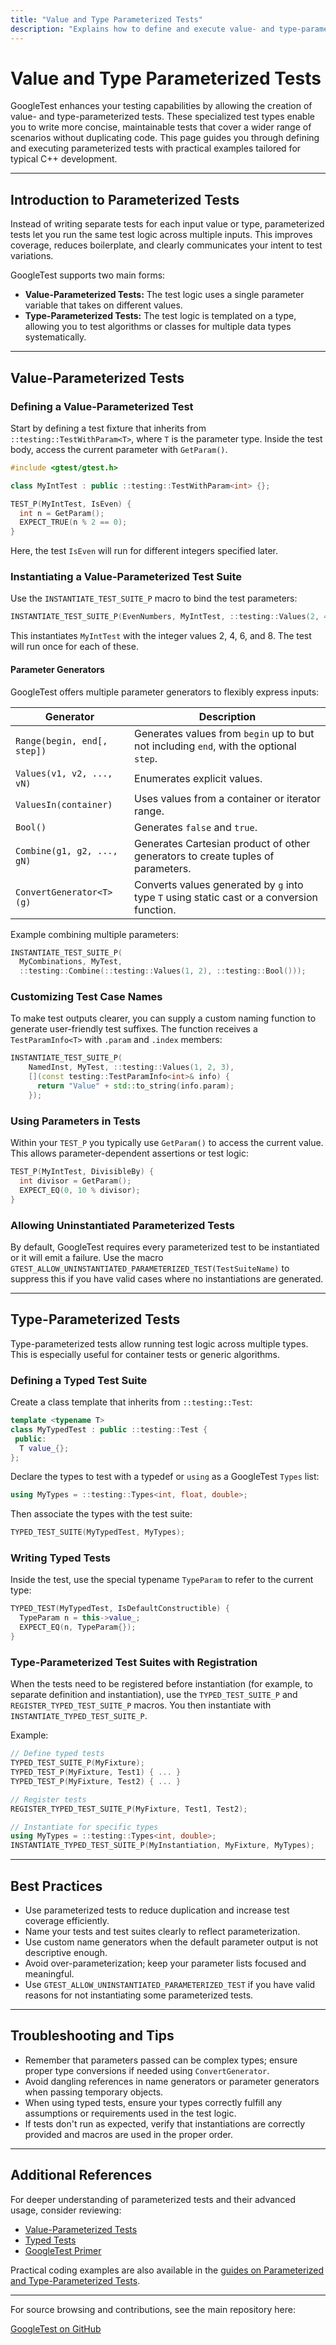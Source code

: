 ```yaml
---
title: "Value and Type Parameterized Tests"
description: "Explains how to define and execute value- and type-parameterized tests to maximize coverage. Includes code snippets to demonstrate usage for common C++ testing scenarios."
---
```


# Value and Type Parameterized Tests

GoogleTest enhances your testing capabilities by allowing the creation of value- and type-parameterized tests. These specialized test types enable you to write more concise, maintainable tests that cover a wider range of scenarios without duplicating code. This page guides you through defining and executing parameterized tests with practical examples tailored for typical C++ development.

---

## Introduction to Parameterized Tests

Instead of writing separate tests for each input value or type, parameterized tests let you run the same test logic across multiple inputs. This improves coverage, reduces boilerplate, and clearly communicates your intent to test variations.

GoogleTest supports two main forms:

- **Value-Parameterized Tests:** The test logic uses a single parameter variable that takes on different values.
- **Type-Parameterized Tests:** The test logic is templated on a type, allowing you to test algorithms or classes for multiple data types systematically.

---

## Value-Parameterized Tests

### Defining a Value-Parameterized Test

Start by defining a test fixture that inherits from `::testing::TestWithParam<T>`, where `T` is the parameter type. Inside the test body, access the current parameter with `GetParam()`.

```cpp
#include <gtest/gtest.h>

class MyIntTest : public ::testing::TestWithParam<int> {};

TEST_P(MyIntTest, IsEven) {
  int n = GetParam();
  EXPECT_TRUE(n % 2 == 0);
}
```

Here, the test `IsEven` will run for different integers specified later.

### Instantiating a Value-Parameterized Test Suite

Use the `INSTANTIATE_TEST_SUITE_P` macro to bind the test parameters:

```cpp
INSTANTIATE_TEST_SUITE_P(EvenNumbers, MyIntTest, ::testing::Values(2, 4, 6, 8));
```

This instantiates `MyIntTest` with the integer values 2, 4, 6, and 8. The test will run once for each of these.

#### Parameter Generators

GoogleTest offers multiple parameter generators to flexibly express inputs:

| Generator               | Description                                                                                  |
|-------------------------|----------------------------------------------------------------------------------------------|
| `Range(begin, end[, step])` | Generates values from `begin` up to but not including `end`, with the optional `step`.      |
| `Values(v1, v2, ..., vN)`   | Enumerates explicit values.                                                                |
| `ValuesIn(container)`        | Uses values from a container or iterator range.                                            |
| `Bool()`                    | Generates `false` and `true`.                                                             |
| `Combine(g1, g2, ..., gN)`  | Generates Cartesian product of other generators to create tuples of parameters.             |
| `ConvertGenerator<T>(g)`    | Converts values generated by `g` into type `T` using static cast or a conversion function. |

Example combining multiple parameters:

```cpp
INSTANTIATE_TEST_SUITE_P(
  MyCombinations, MyTest,
  ::testing::Combine(::testing::Values(1, 2), ::testing::Bool()));
```

### Customizing Test Case Names

To make test outputs clearer, you can supply a custom naming function to generate user-friendly test suffixes. The function receives a `TestParamInfo<T>` with `.param` and `.index` members:

```cpp
INSTANTIATE_TEST_SUITE_P(
    NamedInst, MyTest, ::testing::Values(1, 2, 3),
    [](const testing::TestParamInfo<int>& info) {
      return "Value" + std::to_string(info.param);
    });
```

### Using Parameters in Tests

Within your `TEST_P` you typically use `GetParam()` to access the current value. This allows parameter-dependent assertions or test logic:

```cpp
TEST_P(MyIntTest, DivisibleBy) {
  int divisor = GetParam();
  EXPECT_EQ(0, 10 % divisor);
}
```

### Allowing Uninstantiated Parameterized Tests

By default, GoogleTest requires every parameterized test to be instantiated or it will emit a failure. Use the macro `GTEST_ALLOW_UNINSTANTIATED_PARAMETERIZED_TEST(TestSuiteName)` to suppress this if you have valid cases where no instantiations are generated.

---

## Type-Parameterized Tests

Type-parameterized tests allow running test logic across multiple types. This is especially useful for container tests or generic algorithms.

### Defining a Typed Test Suite

Create a class template that inherits from `::testing::Test`:

```cpp
template <typename T>
class MyTypedTest : public ::testing::Test {
 public:
  T value_{};
};
```

Declare the types to test with a typedef or `using` as a GoogleTest `Types` list:

```cpp
using MyTypes = ::testing::Types<int, float, double>;
```

Then associate the types with the test suite:

```cpp
TYPED_TEST_SUITE(MyTypedTest, MyTypes);
```

### Writing Typed Tests

Inside the test, use the special typename `TypeParam` to refer to the current type:

```cpp
TYPED_TEST(MyTypedTest, IsDefaultConstructible) {
  TypeParam n = this->value_;
  EXPECT_EQ(n, TypeParam{});
}
```

### Type-Parameterized Test Suites with Registration

When the tests need to be registered before instantiation (for example, to separate definition and instantiation), use the `TYPED_TEST_SUITE_P` and `REGISTER_TYPED_TEST_SUITE_P` macros. You then instantiate with `INSTANTIATE_TYPED_TEST_SUITE_P`.

Example:

```cpp
// Define typed tests
TYPED_TEST_SUITE_P(MyFixture);
TYPED_TEST_P(MyFixture, Test1) { ... }
TYPED_TEST_P(MyFixture, Test2) { ... }

// Register tests
REGISTER_TYPED_TEST_SUITE_P(MyFixture, Test1, Test2);

// Instantiate for specific types
using MyTypes = ::testing::Types<int, double>;
INSTANTIATE_TYPED_TEST_SUITE_P(MyInstantiation, MyFixture, MyTypes);
```

---

## Best Practices

- Use parameterized tests to reduce duplication and increase test coverage efficiently.
- Name your tests and test suites clearly to reflect parameterization.
- Use custom name generators when the default parameter output is not descriptive enough.
- Avoid over-parameterization; keep your parameter lists focused and meaningful.
- Use `GTEST_ALLOW_UNINSTANTIATED_PARAMETERIZED_TEST` if you have valid reasons for not instantiating some parameterized tests.

---

## Troubleshooting and Tips

- Remember that parameters passed can be complex types; ensure proper type conversions if needed using `ConvertGenerator`.
- Avoid dangling references in name generators or parameter generators when passing temporary objects.
- When using typed tests, ensure your types correctly fulfill any assumptions or requirements used in the test logic.
- If tests don't run as expected, verify that instantiations are correctly provided and macros are used in the proper order.

---

## Additional References

For deeper understanding of parameterized tests and their advanced usage, consider reviewing:

- [Value-Parameterized Tests](../advanced.md#value-parameterized-tests)
- [Typed Tests](../advanced.md#typed-tests)
- [GoogleTest Primer](../primer.md)

Practical coding examples are also available in the [guides on Parameterized and Type-Parameterized Tests](/guides/real_world_patterns_advanced/parameterized_and_typed_tests).

---

For source browsing and contributions, see the main repository here:

[GoogleTest on GitHub](https://github.com/google/googletest)

